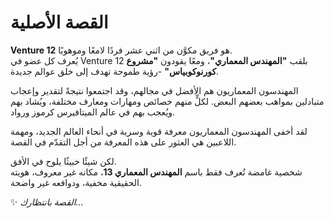 # القصة الأصلية

**Venture 12** هو فريق مكوَّن من اثني عشر فردًا لامعًا وموهوبًا.  
يُعرف كل عضو في Venture 12 بلقب **"المهندس المعماري"**، ومعًا يقودون **"مشروع كورنوكوبياس"** -رؤية طموحة تهدف إلى خلق عوالم جديدة.

المهندسون المعماريون هم الأفضل في مجالهم، وقد اجتمعوا نتيجةً لتقدير وإعجاب متبادلين بمواهب بعضهم البعض. لكلٍّ منهم خصائص ومهارات ومعارف مختلفة، ويُشاد بهم ويُعجب بهم في عالم الميتافيرس كرموز ورواد.

لقد أخفى المهندسون المعماريون معرفة قوية وسرية في أنحاء العالم الجديد، ومهمة اللاعبين هي العثور على هذه المعرفة من أجل التقدّم في القصة.

لكن شيئًا خبيثًا يلوح في الأفق.  
شخصية غامضة تُعرف فقط باسم **المهندس المعماري 13**، مكانه غير معروف، هويته الحقيقية مخفية، ودوافعه غير واضحة.


✨ *القصة بانتظارك...*
